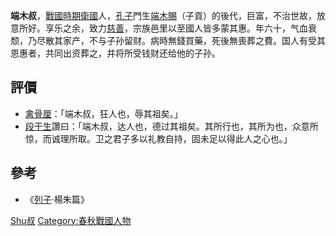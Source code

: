 '''端木叔'''，[[戰國時期|戰國時期]][[衛國|衛國]]人，[[孔子|孔子]]門生[[端木賜|端木賜]]（子貢）的後代，巨富，不治世故，放意所好。享乐之余，致力[[慈善|慈善]]，宗族邑里以至國人皆多蒙其惠。年六十，气血衰颓，乃尽散其家产，不与子孙留财。病時無錢買藥，死後無喪葬之費。国人有受其恩惠者，共同出资葬之，并将所受钱财还给他的子孙。

== 評價 ==
*[[禽滑釐|禽骨厘]]：「端木叔，狂人也，辱其祖矣。」
*[[段干生|段干生]]讚曰：「端木叔，达人也，德过其祖矣。其所行也，其所为也，众意所惊，而诚理所取。卫之君子多以礼教自持，固未足以得此人之心也。」

== 參考 ==
*《[[列子|列子]]·楊朱篇》

{{春秋人物小作品}}

{{DEFAULTSORT:Duanmu端木叔}}
[[Category:端木姓|Shu叔]]
[[Category:春秋戰國人物|Category:春秋戰國人物]]